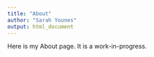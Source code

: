 ```yaml
---
title: "About"
author: "Sarah Younes"
output: html_document
---
```


Here is my About page. It is a work-in-progress.